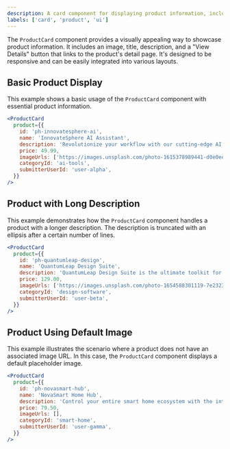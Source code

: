 ```yaml
---
description: A card component for displaying product information, including image, title, description, and a link to the product details page.
labels: ['card', 'product', 'ui']
---
```


The `ProductCard` component provides a visually appealing way to showcase product information. It includes an image, title, description, and a "View Details" button that links to the product's detail page. It's designed to be responsive and can be easily integrated into various layouts.

## Basic Product Display

This example shows a basic usage of the `ProductCard` component with essential product information.

```jsx
<ProductCard
  product={{
    id: 'ph-innovatesphere-ai',
    name: 'InnovateSphere AI Assistant',
    description: 'Revolutionize your workflow with our cutting-edge AI assistant. Boost productivity and creativity seamlessly.',
    price: 49.99,
    imageUrls: ['https://images.unsplash.com/photo-1615378989441-d0e0eee9979b?ixid=M3w3MDc2NDF8MHwxfHNlYXJjaHwxfHxpbm5vdmF0aXZlJTIwcHJvZHVjdCUyMGRlc2lnbnxlbnwxfDB8fG9yYW5nZXwxNzQ5NTk5MjU5fDA&ixlib=rb-4.1.0'],
    categoryId: 'ai-tools',
    submitterUserId: 'user-alpha',
  }}
/>
```

## Product with Long Description

This example demonstrates how the `ProductCard` component handles a product with a longer description. The description is truncated with an ellipsis after a certain number of lines.

```jsx
<ProductCard
  product={{
    id: 'ph-quantumleap-design',
    name: 'QuantumLeap Design Suite',
    description: 'QuantumLeap Design Suite is the ultimate toolkit for next-generation digital artists and designers. It features a revolutionary vector engine, AI-powered image enhancement, collaborative cloud workspaces, and an extensive library of assets. Create breathtaking visuals faster than ever before. This description is intentionally long to demonstrate how the card handles text overflow and truncation.',
    price: 129.00,
    imageUrls: ['https://images.unsplash.com/photo-1654588301119-7e23237ace60?ixid=M3w3MDc2NDF8MHwxfHNlYXJjaHwyfHxpbm5vdmF0aXZlJTIwcHJvZHVjdCUyMGRlc2lnbnxlbnwxfDB8fG9yYW5nZXwxNzQ5NTk5MjU5fDA&ixlib=rb-4.1.0'],
    categoryId: 'design-software',
    submitterUserId: 'user-beta',
  }}
/>
```

## Product Using Default Image

This example illustrates the scenario where a product does not have an associated image URL. In this case, the `ProductCard` component displays a default placeholder image.

```jsx
<ProductCard
  product={{
    id: 'ph-novasmart-hub',
    name: 'NovaSmart Home Hub',
    description: 'Control your entire smart home ecosystem with the intuitive NovaSmart Hub. Simple setup, powerful automation, and future-proof connectivity.',
    price: 79.50,
    imageUrls: [],
    categoryId: 'smart-home',
    submitterUserId: 'user-gamma',
  }}
/>